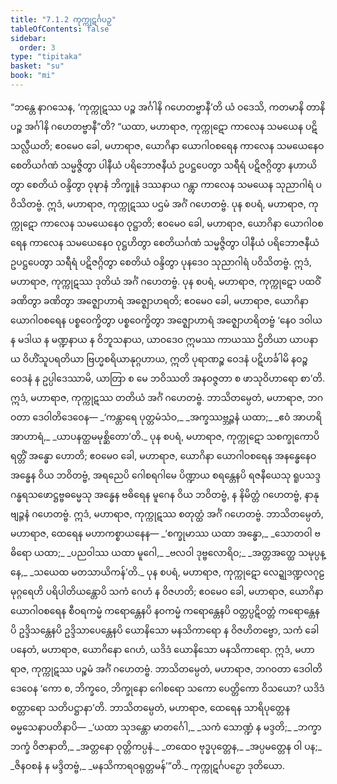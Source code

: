 ```yaml
---
title: "7.1.2 ကုက္ကုဋင်္ဂပဉှ"
tableOfContents: false
sidebar:
  order: 3
type: "tipitaka"
basket: "su"
book: "mi"
---
```



<DynamicBreadcrumb />

<Division number="226" book="mi">

<Paragraph number="1660" book="mi">
“ဘန္တေ နာဂသေန, ‘ကုက္ကုဋဿ ပဉ္စ အင်္ဂါနိ ဂဟေတဗ္ဗာနီ’တိ ယံ ဝဒေသိ, ကတမာနိ တာနိ ပဉ္စ အင်္ဂါနိ ဂဟေတဗ္ဗာနီ”တိ? “ယထာ, မဟာရာဇ, ကုက္ကုဋော ကာလေန သမယေန ပဋိသလ္လီယတိ; ဧဝမေဝ ခေါ, မဟာရာဇ, ယောဂိနာ ယောဂါဝစရေန ကာလေန သမယေနေဝ စေတိယင်္ဂဏံ သမ္မဇ္ဇိတွာ ပါနီယံ ပရိဘောဇနီယံ ဥပဋ္ဌပေတွာ သရီရံ ပဋိဇဂ္ဂိတွာ နဟာယိတွာ စေတိယံ ဝန္ဒိတွာ ဝုဍ္ဎာနံ ဘိက္ခူနံ ဒဿနာယ ဂန္တွာ ကာလေန သမယေန သုညာဂါရံ ပဝိသိတဗ္ဗံ. ဣဒံ, မဟာရာဇ, ကုက္ကုဋဿ ပဌမံ အင်္ဂံ ဂဟေတဗ္ဗံ.
</Paragraph>

<Paragraph number="1661" book="mi">
ပုန စပရံ, မဟာရာဇ, ကုက္ကုဋော ကာလေန သမယေနေဝ ဝုဋ္ဌာတိ; ဧဝမေဝ ခေါ, မဟာရာဇ, ယောဂိနာ ယောဂါဝစရေန ကာလေန သမယေနေဝ ဝုဋ္ဌဟိတွာ စေတိယင်္ဂဏံ သမ္မဇ္ဇိတွာ ပါနီယံ ပရိဘောဇနီယံ ဥပဋ္ဌပေတွာ သရီရံ ပဋိဇဂ္ဂိတွာ စေတိယံ ဝန္ဒိတွာ ပုနဒေဝ သုညာဂါရံ ပဝိသိတဗ္ဗံ. ဣဒံ, မဟာရာဇ, ကုက္ကုဋဿ ဒုတိယံ အင်္ဂံ ဂဟေတဗ္ဗံ.
</Paragraph>

<Paragraph number="1662" book="mi">
ပုန စပရံ, မဟာရာဇ, ကုက္ကုဋော ပထဝိံ ခဏိတွာ ခဏိတွာ အဇ္ဈောဟာရံ အဇ္ဈောဟရတိ; ဧဝမေဝ ခေါ, မဟာရာဇ, ယောဂိနာ ယောဂါဝစရေန ပစ္စဝေက္ခိတွာ ပစ္စဝေက္ခိတွာ အဇ္ဈောဟာရံ အဇ္ဈောဟရိတဗ္ဗံ ‘နေဝ ဒဝါယ န မဒါယ န မဏ္ဍနာယ န ဝိဘူသနာယ, ယာဝဒေဝ ဣမဿ ကာယဿ ဌိတိယာ ယာပနာယ ဝိဟိံသူပရတိယာ ဗြဟ္မစရိယာနုဂ္ဂဟာယ, ဣတိ ပုရာဏဉ္စ ဝေဒနံ ပဋိဟင်္ခါမိ နဝဉ္စ ဝေဒနံ န ဥပ္ပါဒေဿာမိ, ယာတြာ စ မေ ဘဝိဿတိ အနဝဇ္ဇတာ စ ဖာသုဝိဟာရော စာ’တိ. ဣဒံ, မဟာရာဇ, ကုက္ကုဋဿ တတိယံ အင်္ဂံ ဂဟေတဗ္ဗံ. ဘာသိတမ္ပေတံ, မဟာရာဇ, ဘဂဝတာ ဒေဝါတိဒေဝေန—
</Paragraph>

<Paragraph number="1663" type="verses" book="mi">
_‘ကန္တာရေ ပုတ္တမံသံဝ,_  
_အက္ခဿဗ္ဘဉ္ဇနံ ယထာ;_  
_ဧဝံ အာဟရိ အာဟာရံ,_  
_ယာပနတ္ထမမုစ္ဆိတော’တိ._  

</Paragraph>

<Paragraph number="1664" book="mi">
ပုန စပရံ, မဟာရာဇ, ကုက္ကုဋော သစက္ခုကောပိ ရတ္တိံ အန္ဓော ဟောတိ; ဧဝမေဝ ခေါ, မဟာရာဇ, ယောဂိနာ ယောဂါဝစရေန အနန္ဓေနေဝ အန္ဓေန ဝိယ ဘဝိတဗ္ဗံ, အရညေပိ ဂေါစရဂါမေ ပိဏ္ဍာယ စရန္တေနပိ ရဇနီယေသု ရူပသဒ္ဒဂန္ဓရသဖောဋ္ဌဗ္ဗဓမ္မေသု အန္ဓေန ဗဓိရေန မူဂေန ဝိယ ဘဝိတဗ္ဗံ, န နိမိတ္တံ ဂဟေတဗ္ဗံ, နာနုဗျဉ္ဇနံ ဂဟေတဗ္ဗံ. ဣဒံ, မဟာရာဇ, ကုက္ကုဋဿ စတုတ္ထံ အင်္ဂံ ဂဟေတဗ္ဗံ. ဘာသိတမ္ပေတံ, မဟာရာဇ, ထေရေန မဟာကစ္စာယနေန—
</Paragraph>

<Paragraph number="1665" type="verses" book="mi">
_‘စက္ခုမာဿ ယထာ အန္ဓော,_  
_သောတဝါ ဗဓိရော ယထာ;_  
_ပညဝါဿ ယထာ မူဂေါ,_  
_ဗလဝါ ဒုဗ္ဗလောရိဝ;_  
_အတ္တအတ္ထေ သမုပ္ပန္နေ,_  
_သယေထ မတသာယိကန်’တိ._  

</Paragraph>

<Paragraph number="1666" book="mi">
ပုန စပရံ, မဟာရာဇ, ကုက္ကုဋော လေဍ္ဍုဒဏ္ဍလဂုဠမုဂ္ဂရေဟိ ပရိပါတိယန္တောပိ သကံ ဂေဟံ န ဝိဇဟတိ; ဧဝမေဝ ခေါ, မဟာရာဇ, ယောဂိနာ ယောဂါဝစရေန စီဝရကမ္မံ ကရောန္တေနပိ နဝကမ္မံ ကရောန္တေနပိ ဝတ္တပ္ပဋိဝတ္တံ ကရောန္တေနပိ ဥဒ္ဒိသန္တေနပိ ဥဒ္ဒိသာပေန္တေနပိ ယောနိသော မနသိကာရော န ဝိဇဟိတဗ္ဗော, သကံ ခေါ ပနေတံ, မဟာရာဇ, ယောဂိနော ဂေဟံ, ယဒိဒံ ယောနိသော မနသိကာရော. ဣဒံ, မဟာရာဇ, ကုက္ကုဋဿ ပဉ္စမံ အင်္ဂံ ဂဟေတဗ္ဗံ. ဘာသိတမ္ပေတံ, မဟာရာဇ, ဘဂဝတာ ဒေဝါတိဒေဝေန ‘ကော စ, ဘိက္ခဝေ, ဘိက္ခုနော ဂေါစရော သကော ပေတ္တိကော ဝိသယော? ယဒိဒံ စတ္တာရော သတိပဋ္ဌာနာ’တိ. ဘာသိတမ္ပေတံ, မဟာရာဇ, ထေရေန သာရိပုတ္တေန ဓမ္မသေနာပတိနာပိ—
</Paragraph>

<Paragraph number="1667" type="verses" book="mi">
_‘ယထာ သုဒန္တော မာတင်္ဂေါ,_  
_သကံ သောဏ္ဍံ န မဒ္ဒတိ;_  
_ဘက္ခာဘက္ခံ ဝိဇာနာတိ,_  
_အတ္တနော ဝုတ္တိကပ္ပနံ._  

</Paragraph>

<Paragraph number="1668" type="verses" book="mi">
_တထေဝ ဗုဒ္ဓပုတ္တေန,_  
_အပ္ပမတ္တေန ဝါ ပန;_  
_ဇိနဝစနံ န မဒ္ဒိတဗ္ဗံ,_  
_မနသိကာရဝရုတ္တမန်’”တိ._  


</Paragraph>
</Division>

<Paragraph number="1669" type="center" book="mi">
ကုက္ကုဋင်္ဂပဉှော ဒုတိယော.
</Paragraph>